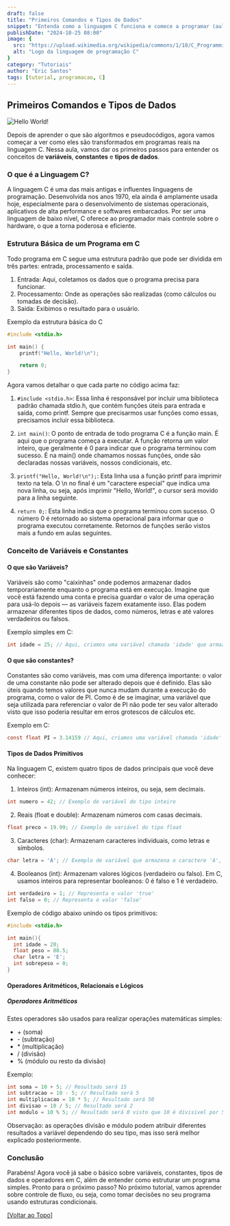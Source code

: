 ---
draft: false
title: "Primeiros Comandos e Tipos de Dados"
snippet: "Entenda como a linguagem C funciona e comece a programar (aula 02)"
publishDate: "2024-10-25 08:00"
image: {
  src: "https://upload.wikimedia.org/wikipedia/commons/1/18/C_Programming_Language.svg",
  alt: "Logo da linguagem de programação C"
}
category: "Tutoriais"
author: "Eric Santos"
tags: [tutorial, programacao, C]
---

## <a name=""></a>Primeiros Comandos e Tipos de Dados
![Hello World!](https://i0.wp.com/www.agilenative.com/wp-content/uploads/2017/01/001-Agile-Hello-World.png?resize=1024%2C634&ssl=1)

Depois de aprender o que são algoritmos e pseudocódigos, agora vamos começar a ver como eles são transformados em programas reais na linguagem C. Nessa aula, vamos dar os primeiros passos para entender os conceitos de **variáveis**, **constantes** e **tipos de dados**.

### O que é a Linguagem C?

A linguagem C é uma das mais antigas e influentes linguagens de programação. Desenvolvida nos anos 1970, ela ainda é amplamente usada hoje, especialmente para o desenvolvimento de sistemas operacionais, aplicativos de alta performance e softwares embarcados. Por ser uma linguagem de baixo nível, C oferece ao programador mais controle sobre o hardware, o que a torna poderosa e eficiente.

### Estrutura Básica de um Programa em C

Todo programa em C segue uma estrutura padrão que pode ser dividida em três partes: entrada, processamento e saída.

1. Entrada: Aqui, coletamos os dados que o programa precisa para funcionar.
2. Processamento: Onde as operações são realizadas (como cálculos ou tomadas de decisão).
3. Saída: Exibimos o resultado para o usuário.

Exemplo da estrutura básica do C

```c
#include <stdio.h>

int main() {
    printf("Hello, World!\n");

    return 0;
}
```

Agora vamos detalhar o que cada parte no código acima faz:

1. `#include <stdio.h>`: Essa linha é responsável por incluir uma biblioteca padrão chamada stdio.h, que contém funções úteis para entrada e saída, como printf. Sempre que precisarmos usar funções como essas, precisamos incluir essa biblioteca.

2. `int main()`: O ponto de entrada de todo programa C é a função main. É aqui que o programa começa a executar. A função retorna um valor inteiro, que geralmente é 0 para indicar que o programa terminou com sucesso. É na main() onde chamamos nossas funções, onde são declaradas nossas variáveis, nossos condicionais, etc.

3. `printf("Hello, World!\n");`: Esta linha usa a função printf para imprimir texto na tela. O \n no final é um "caractere especial" que indica uma nova linha, ou seja, após imprimir "Hello, World!", o cursor será movido para a linha seguinte.

4. `return 0;`: Esta linha indica que o programa terminou com sucesso. O número 0 é retornado ao sistema operacional para informar que o programa executou corretamente. Retornos de funções serão vistos mais a fundo em aulas seguintes.


### Conceito de Variáveis e Constantes

#### O que são Variáveis?

Variáveis são como "caixinhas" onde podemos armazenar dados temporariamente enquanto o programa está em execução. Imagine que você está fazendo uma conta e precisa guardar o valor de uma operação para usá-lo depois — as variáveis fazem exatamente isso. Elas podem armazenar diferentes tipos de dados, como números, letras e até valores verdadeiros ou falsos.

Exemplo simples em C:

```c
int idade = 25; // Aqui, criamos uma variável chamada 'idade' que armazena o valor 25
```

#### O que são constantes?

Constantes são como variáveis, mas com uma diferença importante: o valor de uma constante não pode ser alterado depois que é definido. Elas são úteis quando temos valores que nunca mudam durante a execução do programa, como o valor de PI. Como é de se imaginar, uma variável que seja utilizada para referenciar o valor de PI não pode ter seu valor alterado visto que isso poderia resultar em erros grotescos de cálculos etc.

Exemplo em C:
```c
const float PI = 3.14159 // Aqui, criamos uma variável chamada 'idade' que armazena o valor 25, note o termo const antecedendo a declaração
```

#### Tipos de Dados Primitivos

Na linguagem C, existem quatro tipos de dados principais que você deve conhecer:

1. Inteiros (int): Armazenam números inteiros, ou seja, sem decimais.

```c
int numero = 42; // Exemplo de variável do tipo inteiro
```

2. Reais (float e double): Armazenam números com casas decimais.

```c
float preco = 19.99; // Exemplo de variável do tipo float
```

3. Caracteres (char): Armazenam caracteres individuais, como letras e símbolos.

```c
char letra = 'A'; // Exemplo de variável que armazena o caractere 'A', perceba que como a variável é do tipo textual ela possui sua atribuição entre ''
```

4. Booleanos (int): Armazenam valores lógicos (verdadeiro ou falso). Em C, usamos inteiros para representar booleanos: 0 é falso e 1 é verdadeiro.

```c
int verdadeiro = 1; // Representa o valor 'true'
int falso = 0; // Representa o valor 'false'
```

Exemplo de código abaixo unindo os tipos primitivos:

```c
#include <stdio.h>

int main(){
  int idade = 20;
  float peso = 88.5;
  char letra = 'E';
  int sobrepeso = 0;
}

```

#### Operadores Aritméticos, Relacionais e Lógicos

##### Operadores Aritméticos

Estes operadores são usados para realizar operações matemáticas simples:

- \+ (soma)
- \- (subtração)
- \* (multiplicação)
- / (divisão)
- % (módulo ou resto da divisão)

Exemplo:

```c
int soma = 10 + 5; // Resultado será 15
int subtracao = 10 - 5; // Resultado será 5
int multiplicacao = 10 * 5; // Resultado será 50
int divisao = 10 / 5; // Resultado será 2
int modulo = 10 % 5; // Resultado será 0 visto que 10 é divisivel por 5 e possui resto 0
```

Observação: as operações divisão e módulo podem atribuir diferentes resultados a variável dependendo do seu tipo, mas isso será melhor explicado posteriormente.

### Conclusão

Parabéns! Agora você já sabe o básico sobre variáveis, constantes, tipos de dados e operadores em C, além de entender como estruturar um programa simples. Pronto para o próximo passo? No próximo tutorial, vamos aprender sobre controle de fluxo, ou seja, como tomar decisões no seu programa usando estruturas condicionais.

[[Voltar ao Topo]](#top)
